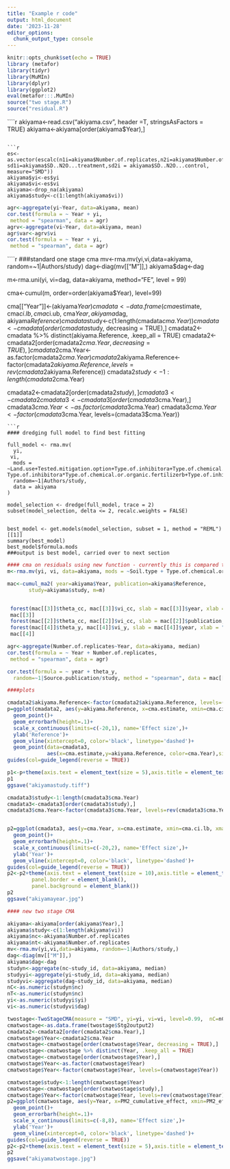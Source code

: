 ---
title: "Example r code"
output: html_document
date: '2023-11-28'
editor_options: 
  chunk_output_type: console
---

```{r setup, include=FALSE}
knitr::opts_chunk$set(echo = TRUE)
library (metafor)
library(tidyr)
library(MuMIn)
library(dplyr)
library(ggplot2)
eval(metafor:::.MuMIn)
source("two stage.R")
source("residual.R")
```

````{r data import}
akiyama<-read.csv("akiyama.csv",
                  header =T, stringsAsFactors = TRUE)
akiyama<-akiyama[order(akiyama$Year),]

```

```{r effect size calculation}
es<-as.vector(escalc(n1i=akiyama$Number.of.replicates,n2i=akiyama$Number.of.replicates,m1i=akiyama$Mean.N2O.emission.from.treatment..N2O.N..kg.ha.1.,m2i=akiyama$Mean.N2O.emission.from.control..N2O.N..kg.ha.1., sd1i=akiyama$SD..N2O...treatment,sd2i = akiyama$SD..N2O...control, measure="SMD"))
akiyama$yi<-es$yi
akiyama$vi<-es$vi
akiyama<-drop_na(akiyama)
akiyama$study<-c(1:length(akiyama$vi))

```
```{r cor es and year}
agr<-aggregate(yi~Year, data=akiyama, mean)
cor.test(formula = ~ Year + yi, 
 method = "spearman", data = agr)
agrv<-aggregate(vi~Year, data=akiyama, mean)
agr$var<-agrv$vi
cor.test(formula = ~ Year + yi, 
 method = "spearman", data = agr)
```

````{r es cma}
###standard one stage cma
mv<-rma.mv(yi,vi,data=akiyama, random=~1|Authors/study)
dag<-diag(mv[["M"]],)
akiyama$dag<-dag


m<-rma.uni(yi, vi=dag, data=akiyama, method="FE", level = 99)

cma<-cumul(m, order=order(akiyama$Year), level=99)

cma[["Year"]]<-(akiyama$Year)
cmadata<-data.frame(cma$estimate, cma$ci.lb, cma$ci.ub, cma$Year, akiyama$dag, akiyama$Reference)
cmadata$study<-c(1:length(cmadata$cma.Year))
cmadata <- cmadata[order(cmadata$study, decreasing = TRUE),]
cmadata2<-cmadata %>% distinct(akiyama.Reference, .keep_all = TRUE)
cmadata2<-cmadata2[order(cmadata2$cma.Year, decreasing = TRUE),]
cmadata2$cma.Year<-as.factor(cmadata2$cma.Year) 
cmadata2$akiyama.Reference<-factor(cmadata2$akiyama.Reference, levels=rev(cmadata2$akiyama.Reference))
cmadata2$study<-1:length(cmadata2$cma.Year)

cmadata2<-cmadata2[order(cmadata2$study),]
cmadata3<-cmadata2 %>% distinct(cma.Year, .keep_all = TRUE)
cmadata3<-cmadata3[order(cmadata3$cma.Year),]
cmadata3$cma.Year<-as.factor(cmadata3$cma.Year) 
cmadata3$cma.Year<-factor(cmadata3$cma.Year, levels=(cmadata3$cma.Year))


```
```{r model selection}
#### dredging full model to find best fitting

full_model <- rma.mv(
  yi, 
 vi,
  mods = ~Land.use+Tested.mitigation.option+Type.of.inhibitora+Type.of.chemical.or.organic.fertilizerb+Soil.type+Land.use+Land.use*Tested.mitigation.option+Land.use*Type.of.inhibitora+Land.use*Type.of.chemical.or.organic.fertilizerb+Land.use*Soil.type+Land.use*Land.use+Tested.mitigation.option*Type.of.inhibitora+Tested.mitigation.option*Type.of.chemical.or.organic.fertilizerb+Tested.mitigation.option*Soil.type+Tested.mitigation.option*Land.use+ Type.of.inhibitora*Type.of.chemical.or.organic.fertilizerb+Type.of.inhibitora*Soil.type+Type.of.inhibitora*Land.use+Type.of.chemical.or.organic.fertilizerb*Soil.type+Type.of.chemical.or.organic.fertilizerb*Land.use+Soil.type*Land.use,
  random=~1|Authors/study, 
  data = akiyama
)

model_selection <- dredge(full_model, trace = 2)
subset(model_selection, delta <= 2, recalc.weights = FALSE)


best_model <- get.models(model_selection, subset = 1, method = "REML")[[1]]
summary(best_model)
best_model$formula.mods
###output is best model, carried over to next section
```

```{r cma on residuals}
#### cma on residuals using new function - currently this is compared to standard one stage CMA, not new two stage.
m<-rma.mv(yi, vi, data=akiyama, mods = ~Soil.type + Type.of.chemical.or.organic.fertilizerb+1, random=~1|Reference/study, level =99)

mac<-cumul_ma2( year=akiyama$Year, publication=akiyama$Reference,
       study=akiyama$study, m=m)


 forest(mac[[3]]$theta_cc, mac[[3]]$vi_cc, slab = mac[[3]]$year, xlab = "Residual", level=99)     ## forest plot cma residuals by year
 mac[[3]]
 forest(mac[[2]]$theta_cc, mac[[2]]$vi_cc, slab = mac[[2]]$publication, xlab = "Residual", level = 95)     ## forest plot cma residuals by publication
 forest(mac[[4]]$theta_y, mac[[4]]$vi_y, slab = mac[[4]]$year, xlab = "Residual", level = 99)		## forest plot residuals by year
 mac[[4]]
```



```{r correlations}
agr<-aggregate(Number.of.replicates~Year, data=akiyama, median)
cor.test(formula = ~ Year + Number.of.replicates, 
 method = "spearman", data = agr)

cor.test(formula = ~ year + theta_y, 
  random=~1|Source.publication/study, method = "spearman", data = mac[[4]])

```

```{r study plot}
####plots

cmadata2$akiyama.Reference<-factor(cmadata2$akiyama.Reference, levels=(cmadata2$akiyama.Reference))
p=ggplot(cmadata2, aes(y=akiyama.Reference, x=cma.estimate, xmin=cma.ci.lb, xmax=cma.ci.ub))+
  geom_point()+
  geom_errorbarh(height=.1)+
  scale_x_continuous(limits=c(-20,1), name='Effect size',)+
  ylab('Reference')+
  geom_vline(xintercept=0, color='black', linetype='dashed')+
  geom_point(data=cmadata3,
             aes(x=cma.estimate,y=akiyama.Reference, color=cma.Year),size=2)+
guides(col=guide_legend(reverse = TRUE))

p1<-p+theme(axis.text = element_text(size = 5),axis.title = element_text(size=7),legend.text = element_text(size = 7),legend.title = element_text(size=8))
p1
ggsave("akiyamastudy.tiff")
```
```{r year plot}
cmadata3$study<-1:length(cmadata3$cma.Year)
cmadata3<-cmadata3[order(cmadata3$study),]
cmadata3$cma.Year<-factor(cmadata3$cma.Year, levels=rev(cmadata3$cma.Year))


p2=ggplot(cmadata3, aes(y=cma.Year, x=cma.estimate, xmin=cma.ci.lb, xmax=cma.ci.ub, color=cma.Year))+
  geom_point()+
  geom_errorbarh(height=.1)+
  scale_x_continuous(limits=c(-20,2), name='Effect size',)+
  ylab('Year')+
  geom_vline(xintercept=0, color='black', linetype='dashed')+
guides(col=guide_legend(reverse = TRUE))
p2<-p2+theme(axis.text = element_text(size = 10),axis.title = element_text(size=11),legend.text = element_blank(),legend.position="none",legend.title = element_blank(),axis.line = element_line(),
        panel.border = element_blank(),
        panel.background = element_blank())
p2
ggsave("akiyamayear.jpg")
```
```{r new cma}

#### new two stage CMA

akiyama<-akiyama[order(akiyama$Year),]
akiyama$study<-c(1:length(akiyama$vi))
akiyama$nc<-akiyama$Number.of.replicates
akiyama$nt<-akiyama$Number.of.replicates
mv<-rma.mv(yi,vi,data=akiyama, random=~1|Authors/study,)
dag<-diag(mv[["M"]],)
akiyama$dag<-dag
studyn<-aggregate(nc~study_id, data=akiyama, median)
studyyi<-aggregate(yi~study_id, data=akiyama, median)
studyvi<-aggregate(dag~study_id, data=akiyama, median)
nC<-as.numeric(studyn$nc)
nT<-as.numeric(studyn$nc)
yi<-as.numeric(studyyi$yi)
vi<-as.numeric(studyvi$dag)

twostage<-TwoStageCMA(measure = "SMD", yi=yi, vi=vi, level=0.99,  nC=nC, nT=nT)
cmatwostage<-as.data.frame(twostage$Stg2output2)
cmadata2<-cmadata2[order(cmadata2$cma.Year),]
cmatwostage$Year<-cmadata2$cma.Year
cmatwostage<-cmatwostage[order(cmatwostage$Year, decreasing = TRUE),]
cmatwostage<-cmatwostage %>% distinct(Year, .keep_all = TRUE)
cmatwostage<-cmatwostage[order(cmatwostage$Year),]
cmatwostage$Year<-as.factor(cmatwostage$Year) 
cmatwostage$Year<-factor(cmatwostage$Year, levels=(cmatwostage$Year))

cmatwostage$study<-1:length(cmatwostage$Year)
cmatwostage<-cmatwostage[order(cmatwostage$study),]
cmatwostage$Year<-factor(cmatwostage$Year, levels=rev(cmatwostage$Year))
p2=ggplot(cmatwostage, aes(y=Year, x=PM2_cumulative_effect, xmin=PM2_effect_lb, xmax=PM2_effect_ub, color=Year))+
  geom_point()+
  geom_errorbarh(height=.1)+
  scale_x_continuous(limits=c(-8,8), name='Effect size',)+
  ylab('Year')+
  geom_vline(xintercept=0, color='black', linetype='dashed')+
guides(col=guide_legend(reverse = TRUE))
p2<-p2+theme(axis.text = element_text(size = 5),axis.title = element_text(size=7), legend.position = "none")
p2
ggsave("akiyamatwostage.jpg")
```
